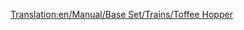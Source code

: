 [[Translation:en/Manual/Base Set/Trains/Toffee Hopper]]
{{en/Trains Carriages new|Picture=[[File:en/Toffeehopper.png]]
|NormalCost=£1,125 ($2,250)
|NormalWeight=20 / 50 t
|NormalCapacity=30 tonnes of toffee
|MonoCost="
|MonoWeight=20 / 55 t
|MonoCapacity=35 tonnes of toffee
|MagCost="
|MagWeight=20 / 57 t
|MagCapacity=37 tonnes of toffee
|Description=A railway car designed for transporting toffee. Use this hopper if you want to transport toffee from the toffee quarry to the sweet factory.
}}